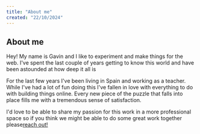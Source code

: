 ```yaml
---
title: "About me"
created: "22/10/2024"
---
```


## About me

Hey! My name is Gavin and I like to experiment and make things for the web.
I've spent the last couple of years getting to know this world and have been
astounded at how deep it all is

For the last few years I've been living in Spain and working as a teacher.
While I've had a lot of fun doing this I've fallen in love with everything to
do with building things online. Every new piece of the puzzle that falls into
place fills me with a tremendous sense of satisfaction.

I'd love to be able to share my passion for this work in a more professional
space so if you think we might be able to do some great work together please<a href="/contact">reach out!</a>
